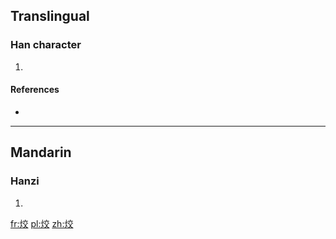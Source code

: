 ==Translingual==

===Han character===
{{Han char|rn=86|rad=火|as=06|sn=10|four=|canj=火卜金大 (FYCK)}}

# {{defn|Han|sort=火06}}

====References====
* {{Han ref|kx=0669.110|dkj=18982|dj=1078.180|hdz=32200.180|uh=70C4|ud=28868}}

----

==Mandarin==

===Hanzi===
{{cmn-hanzi|pin=[[jiǎo]] ([[jiao3]]), [[quǎn]] ([[quan3]])|wg=chiao<sup>3</sup>, ch'üan<sup>3</sup>}}

# {{defn|Mandarin|sort=火06}}

[[fr:烄]]
[[pl:烄]]
[[zh:烄]]
